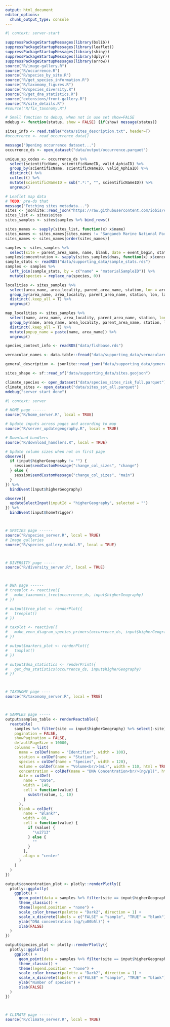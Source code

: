 ```yaml
---
output: html_document
editor_options: 
  chunk_output_type: console
---
```

<!-- Done just when the server start, shared across users-->
```r
#| context: server-start

suppressPackageStartupMessages(library(bslib))
suppressPackageStartupMessages(library(leaflet))
suppressPackageStartupMessages(library(shiny))
suppressPackageStartupMessages(library(dplyr))
suppressPackageStartupMessages(library(arrow))
source("R/image-gallery.R")
source("R/occurrence.R")
source("R/species_by_site.R")
source("R/get_species_information.R")
source("R/taxonomy_figures.R")
source("R/species_diversity.R")
source("R/get_dna_statistics.R")
source("extensions/front-gallery.R")
source("R/site_details.R")
#source("R/fix_taxonomy.R")

# Small function to debug, when not in use set show=FALSE
mdebug <- function(status, show = FALSE) {if(show) message(status)}

sites_info <- read.table("data/sites_description.txt", header=T)
#occurrence <- read_occurrence_data()

message("Opening occurrence dataset...")
occurrence_ds <- open_dataset("data/output/occurrence.parquet")

unique_sp_codes <- occurrence_ds %>%
  select(scientificName, scientificNameID, valid_AphiaID) %>%
  group_by(scientificName, scientificNameID, valid_AphiaID) %>%
  distinct() %>%
  collect() %>%
  mutate(scientificNameID = sub(".*:", "", scientificNameID)) %>% 
  ungroup()

# Leaflet map data
# TODO: pre-do that
message("Fetching sites metadata...")
sites <- jsonlite::read_json("https://raw.githubusercontent.com/iobis/edna-tracker-data/data/generated.json")
sites_list <- sites$sites
sites_samples <- sites$samples %>% bind_rows()

sites_names <- sapply(sites_list, function(x) x$name)
sites_names <- sites_names[sites_names != "Sanganeb Marine National Park and Dungonab Bay – Mukkawar Island Marine National Park"]
sites_names <- sites_names[order(sites_names)]

samples <- sites_samples %>% 
  select(site = parent_area_name, name, blank, date = event_begin, station, volume = size)
samples$concentration <- sapply(sites_samples$dnas, function(x) x$concentration)
sample_stats <- readRDS("data/supporting_data/sample_stats.rds")
samples <- samples %>% 
  left_join(sample_stats, by = c("name" = "materialSampleID")) %>% 
  mutate(species = replace_na(species, 0))

localities <- sites_samples %>% 
  select(area_name, area_locality, parent_area_name, station, lon = area_longitude, lat = area_latitude) %>%
  group_by(area_name, area_locality, parent_area_name, station, lon, lat) %>%
  distinct(.keep_all = T) %>% 
  ungroup()

map_localities <- sites_samples %>% 
  select(name, area_name, area_locality, parent_area_name, station, lon = area_longitude, lat = area_latitude) %>%
  group_by(name, area_name, area_locality, parent_area_name, station, lon, lat) %>%
  distinct(.keep_all = T) %>%
  mutate(popup_name = paste(name, area_name)) %>% 
  ungroup()

species_context_info <- readRDS("data/fishbase.rds")

vernacular_names <- data.table::fread("data/supporting_data/vernacularname.txt")

general_description <- jsonlite::read_json("data/supporting_data/general_description.json")

sites_shape <- sf::read_sf("data/supporting_data/sites.geojson")

climate_species <- open_dataset("data/species_sites_risk_full.parquet")
climate_sites <- open_dataset("data/sites_sst_all.parquet")
mdebug("server start done")
```

<!-- Shiny server component -->
```r
#| context: server

# HOME page ------
source("R/home_server.R", local = TRUE)

# Update inputs across pages and according to map
source("R/server_updategeography.R", local = TRUE)

# Download handlers
source("R/download_handlers.R", local = TRUE)

# Update column sizes when not on first page
observe({
  if (input$higherGeography != "") {
    session$sendCustomMessage("change_col_sizes", "change")
  } else {
    session$sendCustomMessage("change_col_sizes", "main")
  }
}) %>%
  bindEvent(input$higherGeography)

observe({
  updateSelectInput(inputId = "higherGeography", selected = "")
}) %>%
  bindEvent(input$homeTrigger)



# SPECIES page ------
source("R/species_server.R", local = TRUE)
# Image galleries
source("R/species_gallery_modal.R", local = TRUE)



# DIVERSITY page -----
source("R/diversity_server.R", local = TRUE)



# DNA page ------
# treeplot <- reactive({
#   make_taxonomic_tree(occurrence_ds, input$higherGeography)
# })

# output$tree_plot <- renderPlot({
#   treeplot()
# })

# taxplot <- reactive({
#   make_venn_diagram_species_primers(occurrence_ds, input$higherGeography, input$taxonLevel)
# })

# output$markers_plot <- renderPlot({
#   taxplot()
# })

# output$dna_statistics <- renderPrint({
#   get_dna_statistics(occurrence_ds, input$higherGeography)
# })



# TAXONOMY page ----
source("R/taxonomy_server.R", local = TRUE)



# SAMPLES page -----
output$samples_table <- renderReactable({
  reactable(
    samples %>% filter(site == input$higherGeography) %>% select(-site) %>% arrange(name),
    pagination = FALSE,
    showPagination = FALSE,
    defaultPageSize = 10000,
    columns = list(
      name = colDef(name = "Identifier", width = 100),
      station = colDef(name = "Station"),
      species = colDef(name = "Species", width = 120),
      volume = colDef(name = "Volume<br/>(mL)", width = 110, html = TRUE),
      concentration = colDef(name = "DNA Concentration<br/>(ng/µl)", html = TRUE),
      date = colDef(
        name = "Date",
        width = 140,
        cell = function(value) {
          substr(value, 1, 10)
        }
      ),
      blank = colDef(
        name = "Blank?",
        width = 80,
        cell = function(value) {
          if (value) {
            "\u2713"
          } else {
            ""
          }
        },
        align = "center"
      )
    )
  )
})

output$concentration_plot <- plotly::renderPlotly({
  plotly::ggplotly(
    ggplot() +
      geom_point(data = samples %>% filter(site == input$higherGeography), aes(x = blank, y = concentration, color = blank), shape = 21, size = 3) +
      theme_classic() +
      theme(legend.position = "none") +
      scale_color_brewer(palette = "Dark2", direction = 1) +
      scale_x_discrete(labels = c("FALSE" = "sample", "TRUE" = "blank")) +
      ylab("DNA concentration (ng/\u00b5l)") +
      xlab(FALSE)
  )
})

output$species_plot <- plotly::renderPlotly({
  plotly::ggplotly(
    ggplot() +
      geom_point(data = samples %>% filter(site == input$higherGeography), aes(x = blank, y = species, color = blank), shape = 21, size = 3) +
      theme_classic() +
      theme(legend.position = "none") +
      scale_color_brewer(palette = "Dark2", direction = 1) +
      scale_x_discrete(labels = c("FALSE" = "sample", "TRUE" = "blank")) +
      ylab("Number of species") +
      xlab(FALSE)
  )
})



# CLIMATE page ------
source("R/climate_server.R", local = TRUE)
```
